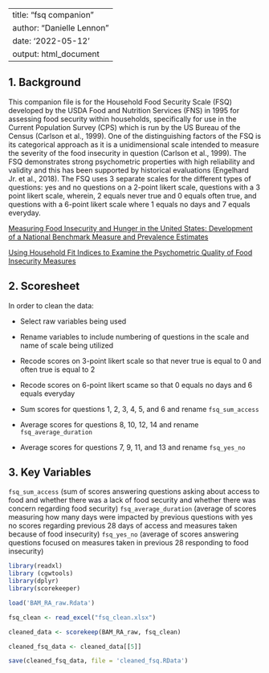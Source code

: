
---
title: "fsq companion"
author: "Danielle Lennon"
date: '2022-05-12'
output: html_document
---

## 1. Background

This companion file is for the Household Food Security Scale (FSQ) developed by the USDA Food and Nutrition Services (FNS) in 1995 for assessing food security within households, specifically for use in the Current Population Survey (CPS) which is run by the US Bureau of the Census (Carlson et al., 1999). One of the distinguishing factors of the FSQ is its categorical approach as it is a unidimensional scale intended to measure the severity of the food insecurity in question (Carlson et al., 1999). The FSQ demonstrates strong psychometric properties with high reliability and validity and this has been supported by historical evaluations (Engelhard Jr. et al., 2018). The FSQ uses 3 separate scales for the different types of questions: yes and no questions on a 2-point likert scale, questions with a 3 point likert scale, wherein, 2 equals never true and 0 equals often true, and questions with a 6-point likert scale where 1 equals no days and 7 equals everyday. 

[Measuring Food Insecurity and Hunger in the United States: Development of a National Benchmark Measure and Prevalence Estimates](https://academic.oup.com/jn/article/129/2/510S/4731683)

[Using Household Fit Indices to Examine the Psychometric Quality of Food Insecurity Measures](https://www.ncbi.nlm.nih.gov/pmc/articles/PMC6293410/)


## 2. Scoresheet

In order to clean the data:

- Select raw variables being used

- Rename variables to include numbering of questions in the scale and name of scale being utilized

- Recode scores on 3-point likert scale so that never true is equal to 0 and often true is equal to 2

- Recode scores on 6-point likert scame so that 0 equals no days and 6 equals everyday

- Sum scores for questions 1, 2, 3, 4, 5, and 6 and rename `fsq_sum_access`

- Average scores for questions 8, 10, 12, 14 and rename `fsq_average_duration`

- Average scores for questions 7, 9, 11, and 13 and rename `fsq_yes_no`


## 3. Key Variables
`fsq_sum_access` (sum of scores answering questions asking about access to food and whether there was a lack of food security and whether there was concern regarding food security)
`fsq_average_duration` (average of scores measuring how many days were impacted by previous questions with yes no scores regarding previous 28 days of access and measures taken because of food insecurity)
`fsq_yes_no` (average of scores answering questions focused on measures taken in previous 28 responding to food insecurity)


```{r, echo=FALSE}
library(readxl)
library (cgwtools)
library(dplyr)
library(scorekeeper)

load('BAM_RA_raw.Rdata')

fsq_clean <- read_excel("fsq_clean.xlsx")

cleaned_data <- scorekeep(BAM_RA_raw, fsq_clean)

cleaned_fsq_data <- cleaned_data[[5]]

save(cleaned_fsq_data, file = 'cleaned_fsq.RData')

```